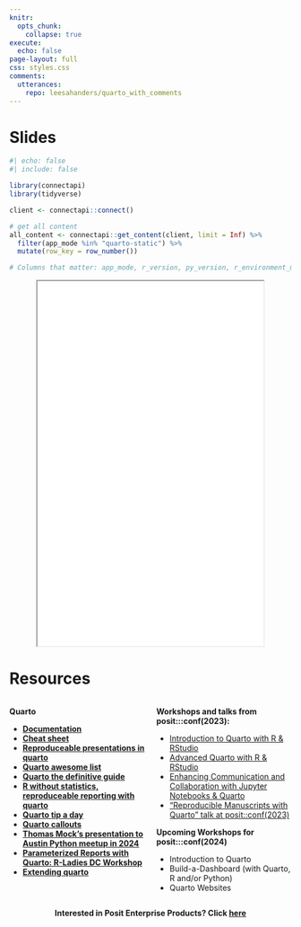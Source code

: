 ```yaml
---
knitr:
  opts_chunk: 
    collapse: true
execute: 
  echo: false
page-layout: full
css: styles.css
comments:
  utterances:
    repo: leesahanders/quarto_with_comments
---
```


<h1>Slides</h1>

```r
#| echo: false
#| include: false

library(connectapi)
library(tidyverse)

client <- connectapi::connect()

# get all content
all_content <- connectapi::get_content(client, limit = Inf) %>% 
  filter(app_mode %in% "quarto-static") %>% 
  mutate(row_key = row_number())

# Columns that matter: app_mode, r_version, py_version, r_environment_management, py_environment_management, content_url, dashboard_url
```

<!-- <p align="center"> -->
<!-- <iframe src="../../quarto-for-reproducible-reporting-demo.html" width="80%" height = "400px"></iframe> -->
<!-- </p> -->

<!-- <p align="center"> -->
<!-- <iframe src="/slides/quarto-for-reproducible-reporting-demo.html" width="80%" height = "520px"></iframe> -->
<!-- </p> -->

<p align="center">
<iframe src="/slides/presentation.html" width="80%" height = "650px"></iframe>
</p>

<!-- <p align="center"> -->
<!-- <iframe src="`r all_content[all_content$name =="presentation-webinar",]$dashboard_url`" width="80%" height = "520px"></iframe> -->
<!-- </p> -->

::: increased-font-size

:::

<h1>Resources</h1>


:::: {.columns}

::: {.column width="50%"}

**Quarto** 

- **[Documentation](https://quarto.org/)**
- **[Cheat sheet](https://rstudio.github.io/cheatsheets/quarto.pdf)**
- **[Reproduceable presentations in quarto](https://info5940.infosci.cornell.edu/slides/publishing-reproducible-documents/#/title-slide)**
- **[Quarto awesome list](https://github.com/mcanouil/awesome-quarto)**
- **[Quarto the definitive guide](https://quarto-tdg.org/presentations)**
- **[R without statistics, reproduceable reporting with quarto](https://book.rwithoutstatistics.com/quarto-chapter)**
- **[Quarto tip a day](https://mine-cetinkaya-rundel.github.io/quarto-tip-a-day/posts/17-dark-mode/)**
- **[Quarto callouts](https://www.andreashandel.com/posts/2023-06-13-custom-callouts-quarto/)**
- **[Thomas Mock's presentation to Austin Python meetup in 2024](https://thomasmock.quarto.pub/python-austin/#/)**
- **[Parameterized Reports with Quarto: R-Ladies DC Workshop](https://jadeyryan.com/talks/2024-01-18_rladies-dc_quarto-params/)**
- **[Extending quarto](https://www.youtube.com/watch?v=EihuM4oyOvs)**

:::

::: {.column width="50%"}

**Workshops and talks from posit:::conf(2023):**

- [Introduction to Quarto with R & RStudio](https://posit-conf-2023.github.io/quarto-r/)
- [Advanced Quarto with R & RStudio](https://posit-conf-2023.github.io/quarto-r/)
- [Enhancing Communication and Collaboration with Jupyter Notebooks & Quarto](https://github.com/posit-conf-2023/quarto-python/) 
- ["Reproducible Manuscripts with Quarto" talk at posit::conf(2023)](https://github.com/mine-cetinkaya-rundel/quarto-manuscripts)

**Upcoming Workshops for posit:::conf(2024)**

- Introduction to Quarto
- Build-a-Dashboard (with Quarto, R and/or Python)
- Quarto Websites

:::

::::

<center>

**Interested in Posit Enterprise Products? Click [here](https://www.rstudio.com/products/team/)**

</center>

<br>




